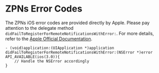 # ZPNs Error Codes


The ZPNs iOS error codes are provided directly by Apple. Please pay attention to the delegate method `didFailToRegisterForRemoteNotificationsWithError:`. For more details, refer to the [Apple Official Documentation](https://developer.apple.com/documentation/watchkit/wkapplicationdelegate/3946536-didfailtoregisterforremotenotifi?language=objc).

```objc
- (void)application:(UIApplication *)application didFailToRegisterForRemoteNotificationsWithError:(NSError *)error API_AVAILABLE(ios(3.0)){
    // Handle the NSError accordingly
}
